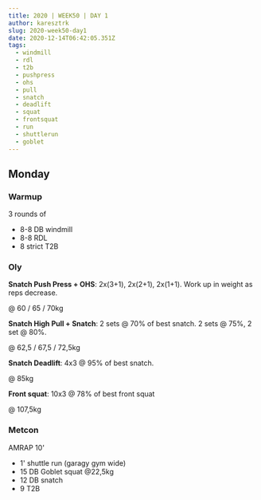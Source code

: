 ```yaml
---
title: 2020 | WEEK50 | DAY 1
author: karesztrk
slug: 2020-week50-day1
date: 2020-12-14T06:42:05.351Z
tags:
  - windmill
  - rdl
  - t2b
  - pushpress
  - ohs
  - pull
  - snatch
  - deadlift
  - squat
  - frontsquat
  - run
  - shuttlerun
  - goblet
---
```


## Monday

### Warmup

3 rounds of

- 8-8 DB windmill
- 8-8 RDL
- 8 strict T2B

### Oly

**Snatch Push Press + OHS**: 2x(3+1), 2x(2+1), 2x(1+1). Work up in weight as reps decrease.

@ 60 / 65 / 70kg

**Snatch High Pull + Snatch**: 2 sets @ 70% of best snatch. 2 sets @ 75%, 2 set @ 80%.

@ 62,5 / 67,5 / 72,5kg

**Snatch Deadlift**: 4x3 @ 95% of best snatch.

@ 85kg

**Front squat**: 10x3 @ 78% of best front squat

@ 107,5kg

### Metcon

AMRAP 10'

- 1' shuttle run (garagy gym wide)
- 15 DB Goblet squat @22,5kg
- 12 DB snatch
- 9 T2B
